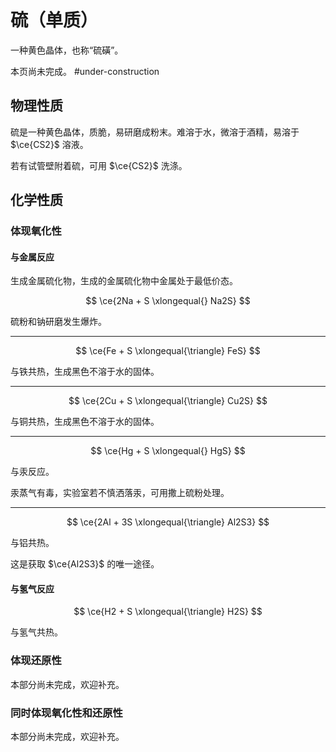 
# 硫（单质）

一种黄色晶体，也称“硫磺”。

<Callout emoji="🚧">本页尚未完成。 #under-construction</Callout>

## 物理性质

硫是一种黄色晶体，质脆，易研磨成粉末。难溶于水，微溶于酒精，易溶于 $\ce{CS2}$ 溶液。

<Callout type="info">若有试管壁附着硫，可用 $\ce{CS2}$ 洗涤。</Callout>

## 化学性质

### 体现氧化性

#### 与金属反应

生成金属硫化物，生成的金属硫化物中金属处于最低价态。

$$
\ce{2Na + S \xlongequal{} Na2S}
$$

硫粉和钠研磨发生爆炸。

---

$$
\ce{Fe + S \xlongequal{\triangle} FeS}
$$

与铁共热，生成黑色不溶于水的固体。

---

$$
\ce{2Cu + S \xlongequal{\triangle} Cu2S}
$$

与铜共热，生成黑色不溶于水的固体。

---

$$
\ce{Hg + S \xlongequal{} HgS}
$$

与汞反应。

<Callout type="info">汞蒸气有毒，实验室若不慎洒落汞，可用撒上硫粉处理。</Callout>

---

$$
\ce{2Al + 3S \xlongequal{\triangle} Al2S3}
$$

与铝共热。

<Callout type="warning">这是获取 $\ce{Al2S3}$ 的唯一途径。</Callout>

#### 与氢气反应

$$
\ce{H2 + S \xlongequal{\triangle} H2S}
$$

与氢气共热。

### 体现还原性

<Callout emoji="👋">本部分尚未完成，欢迎补充。</Callout>

### 同时体现氧化性和还原性

<Callout emoji="👋">本部分尚未完成，欢迎补充。</Callout>
